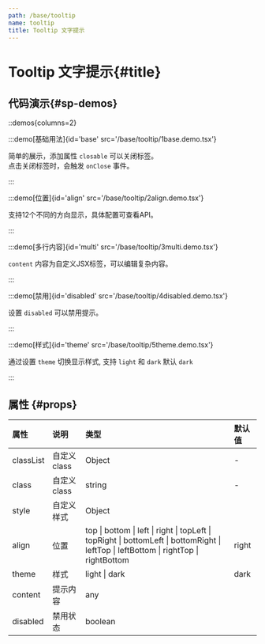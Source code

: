 ```yaml
---
path: /base/tooltip
name: tooltip
title: Tooltip 文字提示
---
```


<div class="sys-ctx-main-left">

# Tooltip 文字提示\{#title\}

## 代码演示\{#sp-demos\}

::demos{columns=2}

:::demo[基础用法]{id='base' src='/base/tooltip/1base.demo.tsx'}

简单的展示，添加属性 `closable` 可以关闭标签。\
点击关闭标签时，会触发 `onClose` 事件。

:::



:::demo[位置]{id='align' src='/base/tooltip/2align.demo.tsx'}

支持12个不同的方向显示，具体配置可查看API。

:::



:::demo[多行内容]{id='multi' src='/base/tooltip/3multi.demo.tsx'}

`content` 内容为自定义JSX标签，可以编辑复杂内容。

:::



:::demo[禁用]{id='disabled' src='/base/tooltip/4disabled.demo.tsx'}

设置 `disabled` 可以禁用提示。

:::



:::demo[样式]{id='theme' src='/base/tooltip/5theme.demo.tsx'}

通过设置 `theme` 切换显示样式, 支持 `light` 和 `dark` 默认 `dark`

:::



## 属性 \{#props\}

| 属性 | 说明 | 类型 | 默认值 |
| :--- | :---- | :--- | :--- |
|classList|自定义class|Object|-|
|class|自定义class|string|-|
|style|自定义样式|Object||
|align|位置|top &#124; bottom &#124; left &#124; right &#124; topLeft &#124; topRight &#124; bottomLeft &#124; bottomRight &#124; leftTop &#124; leftBottom &#124; rightTop &#124; rightBottom | right|
|theme|样式|light &#124; dark|dark|
|content|提示内容|any||
|disabled|禁用状态|boolean||


</div>

